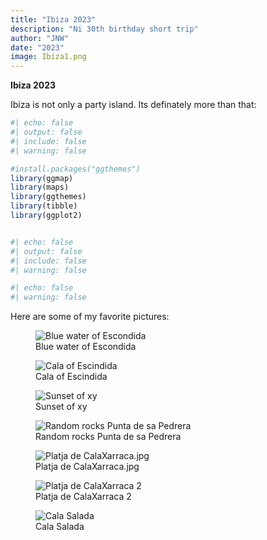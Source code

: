 ```yaml
---
title: "Ibiza 2023"
description: "Ni 30th birthday short trip"
author: "JNW"
date: "2023"
image: Ibiza1.png
---
```


**Ibiza 2023**

Ibiza is not only a party island. Its definately more than that:

```r
#| echo: false
#| output: false
#| include: false
#| warning: false

#install.packages("ggthemes")
library(ggmap)
library(maps)
library(ggthemes)
library(tibble)
library(ggplot2)



```

```r
#| echo: false
#| output: false
#| include: false
#| warning: false


```

```r
#| echo: false
#| warning: false


```

Here are some of my favorite pictures:

![Blue water of Escondida](bluewater1.JPG)

![Cala of Escindida](cala1.JPG)

![Sunset of xy](ibiza_sunset.JPG)

![Random rocks Punta de sa Pedrera ](rocks1.JPG)

![Platja de CalaXarraca.jpg ](PlatjadeCalaXarraca1.JPG)

![Platja de CalaXarraca 2 ](PlatjadeCalaXarraca2.JPG)

![Cala Salada](CalaSalada1.JPG)
